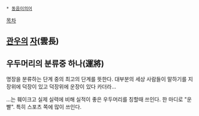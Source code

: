  * [[동음이의어]]

[[목차]]
== [[관우]]의 [[자]](雲長) ==

== 우두머리의 분류중 하나(運將) ==
명장을 분류하는 단계 중의 최고의 단계를 뜻한다. 대부분의 세상 사람들이 말하기를 지장위에 덕장이 있고 덕장위에 운장이 있다 카더라...

...는 훼이크고 실제 실력에 비해 실적이 좋은 우두머리를 칭할때 쓰인다. 한 마디로 "운빨". 특히 스포츠 쪽에 많이 쓰인다.
